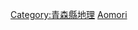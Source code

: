 {{日本行政區劃分類導航|山峰}}
{{Commonscat|Mountains of Aomori prefecture}}

[[Category:青森縣地理|Category:青森縣地理]]
[[Category:日本各都道府縣山峰|Aomori]]